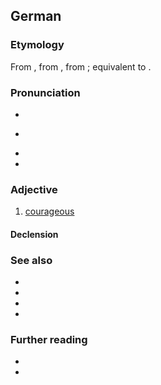 ==German==

===Etymology===
From {{inh|de|gmh|muotic}}, from {{inh|de|goh|muotag}}, from {{inh|de|gem-pro|*mōdagaz}}; equivalent to {{affix|de|Mut|-ig}}.

===Pronunciation===
* {{IPA|de|/ˈmuːtɪç/}}
* {{IPA|de|/ˈmuːtɪk/}} {{a|southern Germany, Austria}}
* {{audio|de|De-mutig.ogg|Audio}}
* {{hyphenation|de|mu|tig}}

===Adjective===
{{de-adj|er|sten}}

# [[courageous]]
#: {{syn|de|couragiert|tapfer}}
#: {{ant|de|ängstlich|feige}}

====Declension====
{{de-decl-adj|mutig|mutiger|mutigst}}

===See also===
* {{l|de|furchtlos}}
* {{l|de|kühn}}
* {{l|de|tapfer}}
* {{l|de|unerschrocken}}

===Further reading===
* {{R:Duden}}
* {{R:DWDS}}
